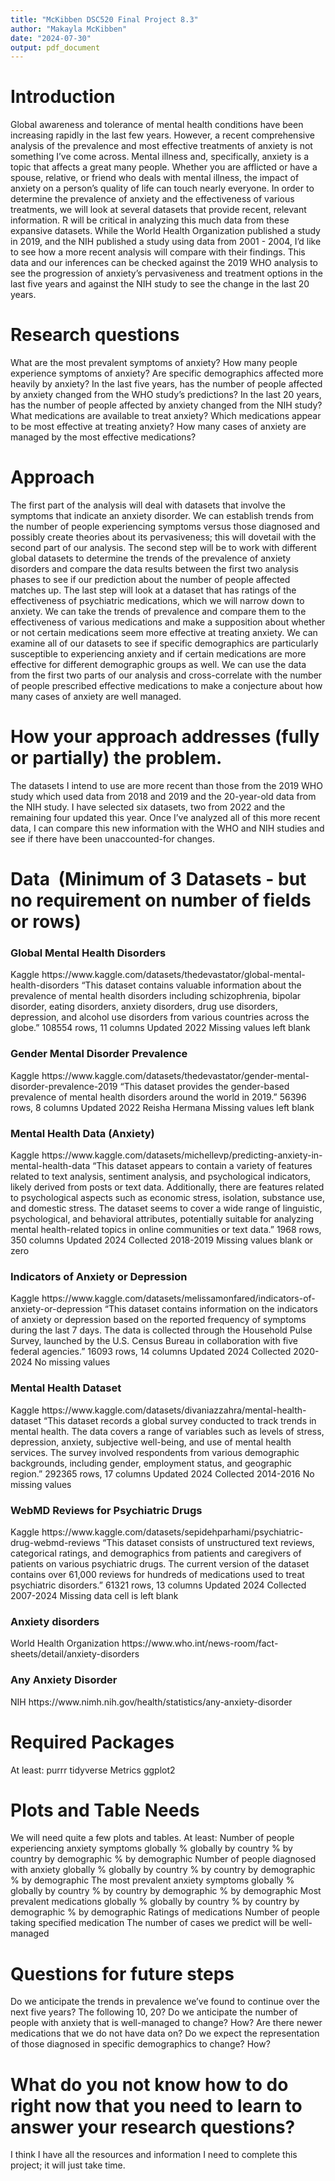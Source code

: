 ```yaml
---
title: "McKibben DSC520 Final Project 8.3"
author: "Makayla McKibben"
date: "2024-07-30"
output: pdf_document
---
```


# Introduction
Global awareness and tolerance of mental health conditions have been increasing rapidly in the last few years. However, a recent comprehensive analysis of the prevalence and most effective treatments of anxiety is not something I've come across. Mental illness and, specifically, anxiety is a topic that affects a great many people. Whether you are afflicted or have a spouse, relative, or friend who deals with mental illness, the impact of anxiety on a person's quality of life can touch nearly everyone. In order to determine the prevalence of anxiety and the effectiveness of various treatments, we will look at several datasets that provide recent, relevant information. R will be critical in analyzing this much data from these expansive datasets. While the World Health Organization published a study in 2019, and the NIH published a study using data from 2001 - 2004, I'd like to see how a more recent analysis will compare with their findings. This data and our inferences can be checked against the 2019 WHO analysis to see the progression of anxiety's pervasiveness and treatment options in the last five years and against the NIH study to see the change in the last 20 years.

# Research questions
What are the most prevalent symptoms of anxiety?
How many people experience symptoms of anxiety?
Are specific demographics affected more heavily by anxiety?
In the last five years, has the number of people affected by anxiety changed from the WHO study's predictions?
In the last 20 years, has the number of people affected by anxiety changed from the NIH study?
What medications are available to treat anxiety?
Which medications appear to be most effective at treating anxiety?
How many cases of anxiety are managed by the most effective medications?

# Approach
The first part of the analysis will deal with datasets that involve the symptoms that indicate an anxiety disorder. We can establish trends from the number of people experiencing symptoms versus those diagnosed and possibly create theories about its pervasiveness; this will dovetail with the second part of our analysis. The second step will be to work with different global datasets to determine the trends of the prevalence of anxiety disorders and compare the data results between the first two analysis phases to see if our prediction about the number of people affected matches up. The last step will look at a dataset that has ratings of the effectiveness of psychiatric medications, which we will narrow down to anxiety. We can take the trends of prevalence and compare them to the effectiveness of various medications and make a supposition about whether or not certain medications seem more effective at treating anxiety. We can examine all of our datasets to see if specific demographics are particularly susceptible to experiencing anxiety and if certain medications are more effective for different demographic groups as well. We can use the data from the first two parts of our analysis and cross-correlate with the number of people prescribed effective medications to make a conjecture about how many cases of anxiety are well managed. 

# How your approach addresses (fully or partially) the problem.
The datasets I intend to use are more recent than those from the 2019 WHO study which used data from 2018 and 2019 and the 20-year-old data from the NIH study. I have selected six datasets, two from 2022 and the remaining four updated this year. Once I've analyzed all of this more recent data, I can compare this new information with the WHO and NIH studies and see if there have been unaccounted-for changes.

# Data  (Minimum of 3 Datasets - but no requirement on number of fields or rows)
### Global Mental Health Disorders 
Kaggle
https://www.kaggle.com/datasets/thedevastator/global-mental-health-disorders
"This dataset contains valuable information about the prevalence of mental health disorders including schizophrenia, bipolar disorder, eating disorders, anxiety disorders, drug use disorders, depression, and alcohol use disorders from various countries across the globe."
108554 rows, 11 columns
Updated 2022
Missing values left blank

### Gender Mental Disorder Prevalence 
Kaggle
https://www.kaggle.com/datasets/thedevastator/gender-mental-disorder-prevalence-2019
"This dataset provides the gender-based prevalence of mental health disorders around the world in 2019."
56396 rows, 8 columns
Updated 2022
Reisha Hermana
Missing values left blank

### Mental Health Data (Anxiety) 
Kaggle
https://www.kaggle.com/datasets/michellevp/predicting-anxiety-in-mental-health-data
"This dataset appears to contain a variety of features related to text analysis, sentiment analysis, and psychological indicators, likely derived from posts or text data. Additionally, there are features related to psychological aspects such as economic stress, isolation, substance use, and domestic stress. The dataset seems to cover a wide range of linguistic, psychological, and behavioral attributes, potentially suitable for analyzing mental health-related topics in online communities or text data."
1968 rows, 350 columns
Updated 2024
Collected 2018-2019
Missing values blank or zero

### Indicators of Anxiety or Depression 
Kaggle
https://www.kaggle.com/datasets/melissamonfared/indicators-of-anxiety-or-depression
"This dataset contains information on the indicators of anxiety or depression based on the reported frequency of symptoms during the last 7 days. The data is collected through the Household Pulse Survey, launched by the U.S. Census Bureau in collaboration with five federal agencies."
16093 rows, 14 columns
Updated 2024
Collected 2020-2024
No missing values

### Mental Health Dataset 
Kaggle
https://www.kaggle.com/datasets/divaniazzahra/mental-health-dataset
"This dataset records a global survey conducted to track trends in mental health. The data covers a range of variables such as levels of stress, depression, anxiety, subjective well-being, and use of mental health services. The survey involved respondents from various demographic backgrounds, including gender, employment status, and geographic region."
292365 rows, 17 columns
Updated 2024
Collected 2014-2016
No missing values

### WebMD Reviews for Psychiatric Drugs 
Kaggle
https://www.kaggle.com/datasets/sepidehparhami/psychiatric-drug-webmd-reviews
"This dataset consists of unstructured text reviews, categorical ratings, and demographics from patients and caregivers of patients on various psychiatric drugs. The current version of the dataset contains over 61,000 reviews for hundreds of medications used to treat psychiatric disorders."
61321 rows, 13 columns
Updated 2024
Collected 2007-2024
Missing data cell is left blank

### Anxiety disorders 
World Health Organization
https://www.who.int/news-room/fact-sheets/detail/anxiety-disorders

### Any Anxiety Disorder 
NIH
https://www.nimh.nih.gov/health/statistics/any-anxiety-disorder

# Required Packages
At least:
purrr
tidyverse
Metrics
ggplot2

# Plots and Table Needs
We will need quite a few plots and tables. At least:
Number of people experiencing anxiety symptoms
	globally
	% globally
	by country
	% by country
	by demographic
	% by demographic
Number of people diagnosed with anxiety
	globally
	% globally
	by country
	% by country
	by demographic
	% by demographic
The most prevalent anxiety symptoms
	globally
	% globally
	by country
	% by country
	by demographic
	% by demographic
Most prevalent medications
	globally
	% globally
	by country
	% by country
	by demographic
	% by demographic
Ratings of medications
Number of people taking specified medication
The number of cases we predict will be well-managed

# Questions for future steps
Do we anticipate the trends in prevalence we've found to continue over the next five years? The following 10, 20?
Do we anticipate the number of people with anxiety that is well-managed to change? How? 
Are there newer medications that we do not have data on?
Do we expect the representation of those diagnosed in specific demographics to change? How?

# What do you not know how to do right now that you need to learn to answer your research questions?
I think I have all the resources and information I need to complete this project; it will just take time.